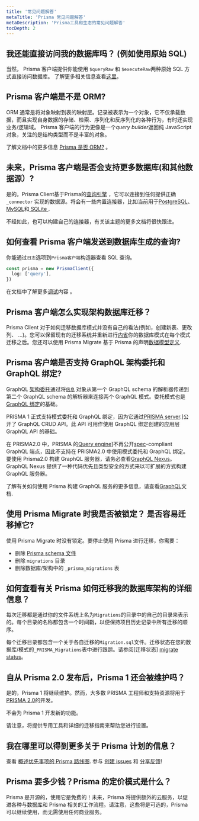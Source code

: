 ```yaml
---
title: '常见问题解答'
metaTitle: 'Prisma 常见问题解答'
metaDescription: 'Prisma工具和生态的常见问题解答'
tocDepth: 2
---
```


## 我还能直接访问我的数据库吗？ (例如使用原始 SQL)

当然， Prisma 客户端提供你能使用 `$queryRaw` 和 `$executeRaw`两种原始 SQL 方式直接访问数据库。 了解更多相关信息查看[这里](../concepts/components/prisma-client/raw-database-access)。

## Prisma 客户端是不是 ORM?

ORM 通常是将对象映射到表的映射层。记录被表示为一个对象，它不仅承载数据，而且实现自身数据的存储、检索、序列化和反序列化的各种行为，有时还实现业务/逻辑域。
Prisma 客户端的行为更像是一个*query builder*返回纯 JavaScript 对象，关注的是结构类型而不是丰富的对象。

了解文档中的更多信息 [Prisma 是否 ORM?](../../concepts/overview/prisma-in-your-stack/is-prisma-an-orm) 。

## 未来，Prisma 客户端是否会支持更多数据库(和其他数据源）?

是的。Prisma Client基于Prisma的[查询引擎](../concepts/components/prisma-engines/query-engine) ，它可以连接到任何提供正确 `_connector` 实现的数据源。将会有一些内置连接器，比如当前用于[PostgreSQL](../concepts/database-connectors/postgresql)、[MySQL](../concepts/database-connectors/mysql)和[ SQLite ](../concepts/database-connectors/sqlite).


不经如此，也可以构建自己的连接器，有关该主题的更多文档将很快跟进。

## 如何查看 Prisma 客户端发送到数据库生成的查询?

你能通过`日志`选项到`Prisma客户端`构造器查看 SQL 查询。

```ts
const prisma = new PrismaClient({
  log: ['query'],
})
```

在文档中了解更多[调试](../concepts/components/prisma-client/debugging)内容 。

## Prisma 客户端怎么实现架构数据库迁移？

Prisma Client 对于如何迁移数据库模式并没有自己的看法(例如，创建新表、更改列、 ...)。您可以保留现有的迁移系统并重新进行[内省](。./concepts/components/反思)你的数据库模式在每个模式迁移之后。您还可以使用 Prisma Migrate 基于 Prisma 的声明[数据模型定义](。./concepts/components/prisma-schema/data-model).

## Prisma 客户端是否支持 GraphQL 架构委托和 GraphQL 绑定?

GraphQL [架构委托](https://www.prisma.io/blog/graphql-schema-stitching-explained-schema-delegation-4c6caf468405/)通过将[`信息`](https://www.prisma.io/blog/graphql-server-basics-demystifying-the-info-argument-in-graphql-resolvers-6f26249f613a/) 对象从第一个 GraphQL schema 的解析器传递到第二个 GraphQL schema 的解析器来连接两个 GraphQL 模式。委托模式也是[GraphQL 绑定](https://github.com/graphql-binding/graphql-binding)的基础。

PRISMA 1 正式支持模式委托和 GraphQL 绑定，因为它通过[PRISMA server](https://www.prisma.io/docs/prisma-server/).]公开了 GraphQL CRUD API。此 API 可用作使用 GraphQL 绑定创建的应用层 GraphQL API 的基础。

在 PRISMA2.0 中，PRISMA 的[Query engine](../concepts/components/prisma-engines/query-engine)]不再公开[spec](https://graphql.github.io/graphql-spec/June2018/)-compliant GraphQL 端点，因此不支持在 PRISMA2.0 中使用模式委托和 GraphQL 绑定。要使用 Prisma2.0 构建 GraphQL 服务器，请务必查看[GraphQL Nexus](https://nexusjs.org/)。GraphQL Nexus 提供了一种代码优先且类型安全的方式来以可扩展的方式构建 GraphQL 服务器。

了解有关如何使用 Prisma 构建 GraphQL 服务的更多信息，请查看[GraphQL](../../concepts/overview/prisma-in-your-stack/graphql)文档.

## 使用 Prisma Migrate 时我是否被锁定？ 是否容易迁移掉它?

使用 Prisma Migrate 时没有锁定。要停止使用 Prisma 进行迁移，你需要：

- 删除 [Prisma schema 文件](../concepts/components/prisma-schema)
- 删除 `migrations` 目录
- 删除数据库/架构中的 `_prisma_migrations` 表

## 如何查看有关 Prisma 如何迁移我的数据库架构的详细信息？

每次迁移都是通过你的文件系统上名为`Migrations`的目录中的自己的目录来表示的。每个目录的名称都包含一个时间戳，以便保持项目历史记录中所有迁移的顺序。

每个迁移目录都包含一个关于各自迁移的`Migration.sql`文件。迁移状态在您的数据库/模式的`_PRISMA_Migrations`表中进行跟踪。请参阅[迁移状态] [migrate status](https://www.prisma.io/docs/reference/api-reference/command-reference#migrate-status)。

## 自从 Prisma 2.0 发布后，Prisma 1 还会被维护吗？

是的，Prisma 1 将继续维护。然而，大多数 PRISMA 工程师和支持资源将用于[PRISMA 2.0](https://github.com/prisma/prisma)的开发。

不会为 Prisma 1 开发新的功能。

请注意，将提供专用工具和详细的迁移指南来帮助您进行设置。

## 我在哪里可以得到更多关于 Prisma 计划的信息？

查看 [概述优先事项的 Prisma 路线图](roadmap). 参与 [创建 issues](https://github.com/prisma/prisma/issues) 和 [分享反馈](https://github.com/prisma/prisma)!

## Prisma 要多少钱？Prisma 的定价模式是什么？

Prisma 是开源的，使用它是免费的！未来，Prisma 将提供额外的云服务，以促进各种与数据库和 Prisma 相关的工作流程。请注意，这些将是可选的，Prisma 可以继续使用，而无需使用任何商业服务。
